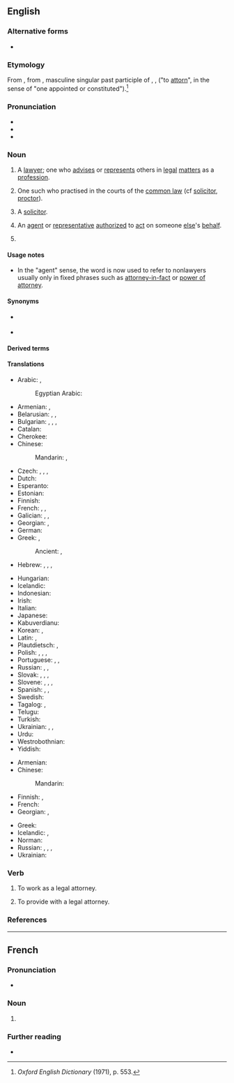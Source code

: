 ==English==

===Alternative forms===
* {{alter|en|actorney||obsolete}}

===Etymology===
From {{inh|en|enm|attourne}}, from {{der|en|fro|atorné}}, masculine singular past participle of {{m|fro|atorner}}, {{m|fro|atourner}}, {{m|fro|aturner}} ("to [[attorn]]", in the sense of "one appointed or constituted").<ref>''Oxford English Dictionary'' (1971), p. 553.</ref>

===Pronunciation===
* {{audio|en|En-us-attorney.ogg|Audio (US)}}
* {{IPA|en|/əˈtɜː(ɹ)ni/}}
* {{rhymes|en|ɜː(ɹ)ni|s=3}}

===Noun===
{{en-noun}}

# {{lb|en|US}} A [[lawyer]]; one who [[advise]]s or [[represent]]s others in [[legal]] [[matter]]s as a [[profession]].
# {{lb|en|UK|dated|19th century and earlier}} One such who practised in the courts of the [[common law]] (cf [[solicitor]], [[proctor]]).
# {{lb|en|UK|20th century and later|rare|usually|pejorative}} A [[solicitor]].
# {{lb|en|obsolete|outside|set phrases}} An [[agent]] or [[representative]] [[authorize]]d to [[act]] on someone [[else]]'s [[behalf]].
# {{lb|en|Philippines|sometimes US}} {{non-gloss definition|An honorific given to lawyers and [[notary public|notaries public]], or those holders by profession who also do other jobs. Usually capitalized or abbreviated as [[Atty]].}}

====Usage notes====
* In the "agent" sense, the word is now used to refer to nonlawyers usually only in fixed phrases such as [[attorney-in-fact]] or [[power of attorney]].

====Synonyms====
* {{l|en|mouthpiece}} {{qualifier|slang}}
* {{l|en|advocate}}

====Derived terms====
{{der3|en|attorney general|attorney-in-fact|attorney-at-law|patent attorney|[[power of attorney]] ([[POA]])|trade mark attorney|Crown attorney|attorney at law|attorney of record|attorney-client privilege|attorney-general|defense attorney|district attorney|letter of attorney|prosecuting attorney|substitution of attorney|warrant of attorney}}

====Translations====
{{trans-top|lawyer}}
* Arabic: {{t|ar|مُحَامٍ|m}}, {{t|ar|مُحَامِيَة|f}}
*: Egyptian Arabic: {{t|arz|محامي|m|tr=muḥāmī|sc=Arab}}
* Armenian: {{t+|hy|փաստաբան}}, {{t+|hy|իրավաբան}}
* Belarusian: {{t|be|юры́ст|m}}, {{t|be|юры́стка|f}}, {{t|be|адвака́т|m}}
* Bulgarian: {{t+|bg|юри́ст|m}}, {{t|bg|юри́стка|f}}, {{t+|bg|адвока́т|m}}, {{t|bg|адвока́тка|f}}
* Catalan: {{t+|ca|advocat}}
* Cherokee: {{t|chr|ᏗᏘᏲᎯᎯ}}
* Chinese:
*: Mandarin: {{t+|cmn|律師}}, {{t+|cmn|律师|tr=lǜshī}}
* Czech: {{t+|cs|právník|m}}, {{t+|cs|právnička|f}}, {{t+|cs|advokát|m}}, {{t+|cs|advokátka|f}}
* Dutch: {{t+|nl|advocaat|m|f}}
* Esperanto: {{t+|eo|advokato}}
* Estonian: {{t+|et|advokaat}}
* Finnish: {{t+|fi|asianajaja}}
* French: {{t+|fr|juriste|m|f}}, {{t+|fr|avocat|m}}, {{t+|fr|avocate|f}}
* Galician: {{t+|gl|avogado|m}}, {{t|gl|vogado|m}}, {{t|gl|leterado|m}}
* Georgian: {{t|ka|ადვოკატი|sc=Geor}}, {{t|ka|ვექილი|sc=Geor}}
* German: {{t+|de|Rechtsanwalt|m}}
* Greek: {{t+|el|δικηγόρος|m|f}}, {{t|el|νομικός σύμβουλος|m}}
*: Ancient: {{t|grc|δικήγορος|m}}, {{t|grc|πρόδικος|m}}
* Hebrew: {{t+|he|פְּרַקְלִיט|m|tr=praklít}}, {{t|he|פְּרַקְלִיטָה|f|tr=praklíta}}, {{t+|he|עורך דין|m|alt=עֹרֵךְ דִּין|tr=orekh din}}, {{t|he|עורכת דין|f|alt=עֹרֶכֶת דִּין|tr=orekhet din}}
{{trans-mid}}
* Hungarian: {{t+|hu|ügyvéd}}
* Icelandic: {{t|is|lögfræðingur|m}}
* Indonesian: {{t+|id|jaksa}}
* Irish: {{t|ga|aturnae|m}}
* Italian: {{t+|it|avvocato}}
* Japanese: {{t+|ja|弁護士|tr=べんごし, bengoshi}}
* Kabuverdianu: {{t|kea|adivogádu}}
* Korean: {{t+|ko|변호사(辯護士)}}, {{t+|ko|변호인(辯護人)}}
* Latin: {{t|la|cognitor|m}}, {{t|la|causidicus|m}}
* Plautdietsch: {{t|pdt|Aunwault|m}}, {{t|pdt|Ofkot|m}}
* Polish: {{t+|pl|prawnik|m}}, {{t+|pl|adwokat|m}}, {{t+|pl|adwokat|m}}, {{t+|pl|adwokatka|f}}
* Portuguese: {{t+|pt|advogado|m}}, {{t+|pt|advogada|f}}, {{t+|pt|causídico|m}}
* Russian: {{t+|ru|юри́ст|m}}, {{t+|ru|юри́стка|f}}, {{t+|ru|адвока́т|m}}
* Slovak: {{t|sk|právník|m}}, {{t|sk|právnička|f}}, {{t+|sk|advokát|m}}, {{t|sk|advokátka|f}}
* Slovene: {{t|sl|odvetnik|m}}, {{t|sl|odvetnica|f}}, {{t|sl|advokat|m}}, {{t|sl|advokatka|f}}
* Spanish: {{t+|es|abogado|m}}, {{t+|es|abogada|f}}, {{t+|es|notario|m}}
* Swedish: {{t+|sv|advokat|c}}
* Tagalog: {{t|tl|manananggol}}, {{t+|tl|abogado}}
* Telugu: {{t+|te|న్యాయవాది}}
* Turkish: {{t+|tr|avukat}}
* Ukrainian: {{t+|uk|юри́ст|m}}, {{t+|uk|юри́стка|f}}, {{t+|uk|адвока́т|m}}
* Urdu: {{t|ur|وکیل|m|f|tr=vakīl}}
* Westrobothnian: {{t|gmq-bot|sakförar|m}}
* Yiddish: {{t|yi|אַדוואָקאַט|m}}
{{trans-bottom}}

{{trans-top|agent/representative}}
* Armenian: {{t+|hy|հավատարմատար}}
* Chinese:
*: Mandarin: {{t+|cmn|代理|sc=Hani}}
* Finnish: {{t|fi|oikeudenkäyntiasiamies}}, {{t+|fi|asiamies}}
* French: {{t+|fr|mandataire}}
* Georgian: {{t|ka|რწმუნებული|sc=Geor}}, {{t|ka|პროკურორი|sc=Geor}}
{{trans-mid}}
* Greek: {{t+|el|πληρεξούσιος|m}}
* Icelandic: {{t|is|fulltrúi|m}}, {{t|is|umboðsmaður|m}}
* Norman: {{t|nrf|protchuleux|m}}
* Russian: {{t+|ru|представи́тель|m}}, {{t+|ru|представи́тельница|f}}, {{t+|ru|пове́ренный|m}}, {{t+|ru|поверенный|f|alt=пове́ренная}}
* Ukrainian: {{t+|uk|представни́к}}
{{trans-bottom}}

===Verb===
{{en-verb}}

# {{lb|en|rare}} To work as a legal attorney.
# {{lb|en|rare}} To provide with a legal attorney.

===References===
<references />

{{c|en|Legal occupations}}

----

==French==

===Pronunciation===
* {{audio|fr|LL-Q150 (fra)-Lyokoï-attorney.wav|Audio}}

===Noun===
{{fr-noun|m}}

# {{l|en|attorney}}

===Further reading===
* {{R:TLFi}}